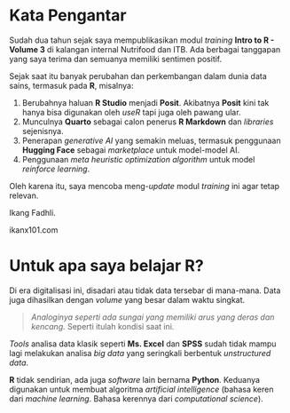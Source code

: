 # Kata Pengantar {.unnumbered}

Sudah dua tahun sejak saya mempublikasikan modul _training_ __Intro to R - Volume 3__ di kalangan internal Nutrifood dan ITB. Ada berbagai tanggapan yang saya terima dan semuanya memiliki sentimen positif.

Sejak saat itu banyak perubahan dan perkembangan dalam dunia data sains, termasuk pada __R__, misalnya:

1. Berubahnya haluan __R Studio__ menjadi __Posit__. Akibatnya __Posit__ kini tak hanya bisa digunakan oleh _useR_ tapi juga oleh pawang ular.
1. Munculnya __Quarto__ sebagai calon penerus __R Markdown__ dan _libraries_ sejenisnya.
1. Penerapan _generative AI_ yang semakin meluas, termasuk penggunaan __Hugging Face__ sebagai _marketplace_ untuk model-model AI.
1. Penggunaan _meta heuristic optimization algorithm_ untuk model _reinforce learning_.

Oleh karena itu, saya mencoba meng-_update_ modul _training_ ini agar tetap relevan.

Ikang Fadhli.

ikanx101.com

# Untuk apa saya belajar __R__? {.unnumbered}

Di era digitalisasi ini, disadari atau tidak data tersebar di mana-mana. Data juga dihasilkan dengan _volume_ yang besar dalam waktu singkat. 

> _Analoginya seperti ada sungai yang memiliki arus yang deras dan kencang._
Seperti itulah kondisi saat ini.

_Tools_ analisa data klasik seperti __Ms. Excel__ dan __SPSS__ sudah tidak mampu lagi melakukan analisa _big data_ yang seringkali berbentuk _unstructured data_.

__R__ tidak sendirian, ada juga _software_ lain bernama __Python__. Keduanya digunakan untuk membuat algoritma _artificial intelligence_ (bahasa keren dari _machine learning_. Bahasa kerennya dari _computational science_).

